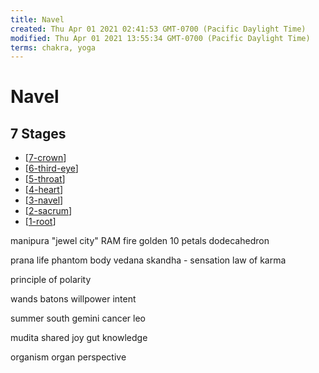 ```yaml
---
title: Navel
created: Thu Apr 01 2021 02:41:53 GMT-0700 (Pacific Daylight Time)
modified: Thu Apr 01 2021 13:55:34 GMT-0700 (Pacific Daylight Time)
terms: chakra, yoga
---
```


# Navel

## 7 Stages

- [[7-crown]]
- [[6-third-eye]]
- [[5-throat]]
- [[4-heart]]
- [[3-navel]]
- [[2-sacrum]]
- [[1-root]]

manipura "jewel city"
RAM
fire
golden
10 petals
dodecahedron

prana
life
phantom body
vedana skandha - sensation
law of karma

principle of polarity

wands batons
willpower
intent

summer
south
gemini
cancer
leo

mudita
shared joy
gut
knowledge

organism
organ perspective

[//begin]: # 'Autogenerated link references for markdown compatibility'
[7-crown]: 7-crown 'Crown'
[6-third-eye]: 6-third-eye 'Third Eye'
[5-throat]: 5-throat 'Throat'
[4-heart]: 4-heart 'Heart'
[3-navel]: 3-navel 'Navel'
[2-sacrum]: 2-sacrum 'Sacrum'
[1-root]: 1-root 'Root'
[//end]: # 'Autogenerated link references'
